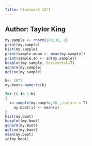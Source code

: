 ```yaml
---
Title: Classwork 12/1 
---
```

Author: Taylor King
---


```r
my.sample <- rnorm(200,36, 8)
print(my.sample)
hist(my.sample)
print(sample.mean <- mean(my.sample))
print(sample.sd <- sd(my.sample))
boxplot(my.sample, horizontal=T)
qqnorm(my.sample)
qqline(my.sample)

b<- 10^5
my.boot<-numeric(b)

for (i in 1:b)
{
  x<-sample(my.sample,20 ,replace = T)
    my.boot[i] <- mean(x)
}
hist(my.boot)
boxplot(my.boot)
qqnorm(my.boot)
qqline(my.boot)
mean(my.boot)
sd(my.boot)
```
